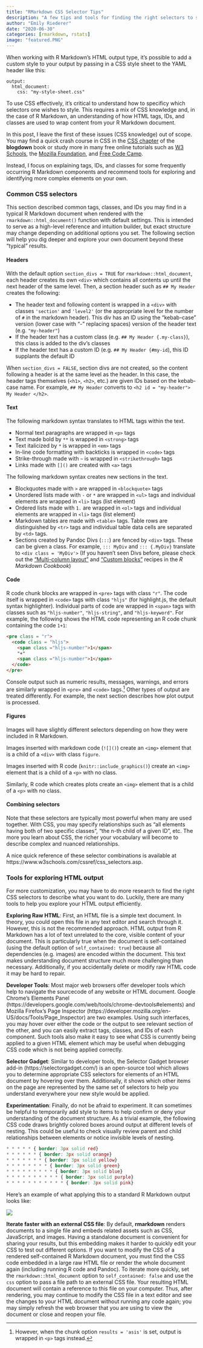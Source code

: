 ```yaml
---
title: "RMarkdown CSS Selector Tips"
description: "A few tips and tools for finding the right selectors to style in RMarkdown"
author: "Emily Riederer"
date: "2020-06-30"
categories: [rmarkdown, rstats]
image: "featured.PNG"
---
```


When working with R Markdown's HTML output type, it's possible to add a custom style to your output by passing in a CSS style sheet to the YAML header like this:

```
output:
  html_document:
    css: "my-style-sheet.css"
```
To use CSS effectively, it's critical to understand how to specificy which selectors one wishes to style. This requires a mix of CSS knowledge and, in the case of R Markdown, an understanding of how HTML tags, IDs, and classes are used to wrap content from your R Markdown document.

In this post, I leave the first of these issues (CSS knowledge) out of scope. You may find a quick crash course in CSS in the [CSS chapter](https://bookdown.org/yihui/blogdown/css.html) of the **blogdown** book or study more in many free online tutorials such as [W3 Schools](https://www.w3schools.com/css/), the [Mozilla Foundation](https://developer.mozilla.org/en-US/docs/Web/CSS), and [Free Code Camp](https://www.freecodecamp.org/learn).

Instead, I focus on explaining tags, IDs, and classes for some frequently occurring R Markdown components and recommend tools for exploring and identifying more complex elements on your own. 

### Common CSS selectors

This section described common tags, classes, and IDs you may find in a typical R Markdown document when rendered with the `rmarkdown::html_document()` function with default settings. This is intended to serve as a high-level reference and intuition builder, but exact structure may change depending on additional options you set. The following section will help you dig deeper and explore your own document beyond these "typical" results. 

#### Headers

With the default option `section_divs = TRUE` for `rmarkdown::html_document`, each header creates its own `<div>` which contains all contents up until the next header of the same level. Then, a section header such as `## My Header` creates the following:

- The header text and following content is wrapped in a `<div>` with classes `'section'` and `'level2'` (or the appropriate level for the number of `#` in the markdown header). This div has an ID using the "kebab-case" version (lower case with "-" replacing spaces) version of the header text (e.g. `"my-header"`)
- If the header text has a custom class (e.g. `## My Header {.my-class}`), this class is added to the div's classes
- If the header text has a custom ID (e.g. `## My Header {#my-id`), this ID supplants the default ID

When `section_divs = FALSE`, section divs are not created, so the content following a header is at the same level as the header. In this case, the header tags themselves (`<h1>`, `<h2>`, etc.) are given IDs based on the kebab-case name. For example, `## My Header` converts to `<h2 id = "my-header"> My Header </h2>`.

#### Text

The following markdown syntax translates to HTML tags within the text. 

- Normal text paragraphs are wrapped in `<p>` tags
- Text made bold by `**` is wrapped in `<strong>` tags
- Text italicized by `*` is wrapped in `<em>` tags
- In-line code formatting with backticks is wrapped in `<code>` tags
- Strike-through made with `~` is wrapped in `<strikethrough>` tags
- Links made with `[]()` are created with `<a>` tags

The following markdown syntax creates new sections in the text. 

- Blockquotes made with `>` are wrapped in `<blockquote>` tags
- Unordered lists made with `-` or `*` are wrapped in `<ul>` tags and individual elements are wrapped in `<li>` tags (list element)
- Ordered lists made with `1.` are wrapped in `<ol>` tags and individual elements are wrapped in `<li>` tags (list element)
- Markdown tables are made with `<table>` tags. Table rows are distinguished by `<tr>` tags and individual table data cells are separated by `<td>` tags.
- Sections created by Pandoc Divs (`:::`) are fenced by `<div>` tags. These can be given a class. For example, `::: MyDiv` and `::: {.MyDiv}` translate to `<div class = 'MyDiv'>` (If you haven't seen Divs before, please check out the ["Multi-column layout"](https://bookdown.org/yihui/rmarkdown-cookbook/multi-column.html) and ["Custom blocks"](https://bookdown.org/yihui/rmarkdown-cookbook/custom-blocks.html) recipes in the *R Markdown Cookbook*)

#### Code 

R code chunk blocks are wrapped in `<pre>` tags with class `"r"`. The code itself is wrapped in `<code>` tags with class `"hljs"` (for highlight.js, the default syntax highlighter). Individual parts of code are wrapped in `<span>` tags with classes such as `"hljs-number"`, `"hljs-string"`, and `"hljs-keyword"`. For example, the following shows the HTML code representing an R code chunk containing the code `1+1`:

```html
<pre class = "r">
  <code class = "hljs">
    <span class ="hljs-number">1</span>
    "+"
    <span class ="hljs-number">1</span>
  </code>
</pre>
```

Console output such as numeric results, messages, warnings, and errors are similarly wrapped in `<pre>` and `<code>` tags.^[However, when the chunk option `results = 'asis'` is set, output is wrapped in `<p>` tags instead.] Other types of output are treated differently. For example, the next section describes how plot output is processed. 

#### Figures

Images will have slightly different selectors depending on how they were included in R Markdown. 

Images inserted with markdown code (`![]()`) create an `<img>` element that is a child of a `<div>` with class `figure`.

Images inserted with R code (`knitr::include_graphics()`) create an `<img>` element that is a child of a `<p>` with no class. 

Similarly, R code which creates plots create an `<img>` element that is a child of a `<p>` with no class.

#### Combining selectors

Note that these selectors are typically most powerful when many are used together. With CSS, you may specify relationships such as "all elements having both of two specific classes", "the n-th child of a given ID", etc. The more you learn about CSS, the richer your vocabulary will become to describe complex and nuanced relationships.

A nice quick reference of these selector combinations is available at https://www.w3schools.com/cssref/css_selectors.asp.

### Tools for exploring HTML output

For more customization, you may have to do more research to find the right CSS selectors to describe what you want to do. Luckily, there are many tools to help you explore your HTML output efficiently. 

**Exploring Raw HTML**: First, an HTML file is a simple text document. In theory, you could open this file in any text editor and search through it. However, this is not the recommended approach. HTML output from R Markdown has a lot of text unrelated to the core, visible content of your document. This is particularly true when the document is self-contained (using the default option of `self_contained: true`) because all dependencies (e.g. images) are encoded within the document. This text makes understanding document structure much more challenging than necessary. Additionally, if you accidentally delete or modify raw HTML code it may be hard to repair. 

**Developer Tools**: Most major web browsers offer developer tools which help to navigate the sourcecode of any website or HTML document. Google Chrome's Elements Panel (https://developers.google.com/web/tools/chrome-devtools#elements) and Mozilla Firefox's Page Inspector (https://developer.mozilla.org/en-US/docs/Tools/Page_Inspector) are two examples. Using such interfaces, you may hover over either the code or the output to see relevant section of the other, and you can easily extract tags, classes, and IDs of each component. Such tools also make it easy to see what CSS is currently being applied to a given HTML element which may be useful when debugging CSS code which is not being applied correctly.

**Selector Gadget**: Similar to developer tools, the Selector Gadget browser add-in (https://selectorgadget.com/) is an open-source tool which allows you to determine appropriate CSS selectors for elements of an HTML document by hovering over them. Additionally, it shows which other items on the page are represented by the same set of selectors to help you understand everywhere your new style would be applied.

**Experimentation**: Finally, do not be afraid to experiment. It can sometimes be helpful to temporarily add style to items to help confirm or deny your understanding of the document structure. As a trivial example, the following CSS code draws brightly colored boxes around output at different levels of nesting. This could be useful to check visually review parent and child relationships between elements or notice invisible levels of nesting. 

```css
* * * * * { border: 3px solid red}
* * * * * * { border: 3px solid orange}
* * * * * * * { border: 3px solid yellow}
* * * * * * * * { border: 3px solid green}
* * * * * * * * * { border: 3px solid blue}
* * * * * * * * * * { border: 3px solid purple}
* * * * * * * * * * * { border: 3px solid pink}
```

Here's an example of what applying this to a standard R Markdown output looks like:

![](featured.PNG)

**Iterate faster with an external CSS file**: By default, **rmarkdown** renders documents to a single file and embeds related assets such as CSS, JavaScript, and images. Having a standalone document is convenient for sharing your results, but this embedding makes it harder to quickly edit your CSS to test out different options. If you want to modify the CSS of a rendered self-contained R Markdown document, you must find the CSS code embedded in a large raw HTML file or render the whole document again (including running R code and Pandoc). To iterate more quickly, set the `rmarkdown::html_document` option to `self_contained: false` and use the `css` option to pass a file path to an external CSS file. Your resulting HTML document will contain a reference to this file on your computer. Thus, after rendering, you may continue to modify the CSS file in a text editor and see the changes to your HTML document without running any code again; you may simply refresh the web browser that you are using to view the document or close and reopen your file. 


